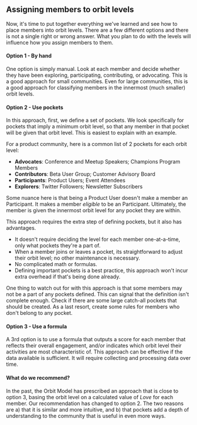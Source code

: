 ## Assigning members to orbit levels

Now, it's time to put together everything we've learned and see how to place members
into orbit levels. There are a few different options and there is not a single right or wrong answer.
What you plan to do with the levels will influence how you assign members to them.

#### Option 1 - By hand

One option is simply manual. Look at each member and decide whether they have been exploring,
participating, contributing, or advocating. This is a good approach for small communities.
Even for large communities, this is a good approach for classifying members in the innermost
(much smaller) orbit levels.

#### Option 2 - Use pockets

In this approach, first, we define a set of pockets. We look specifically for pockets that
imply a minimum orbit level, so that any member in that pocket will be given that
orbit level. This is easiest to explain with an example.

For a product community, here is a common list of 2 pockets for each orbit
level:

- **Advocates**: Conference and Meetup Speakers; Champions Program Members
- **Contributors**: Beta User Group; Customer Advisory Board
- **Participants**: Product Users; Event Attendees
- **Explorers**: Twitter Followers; Newsletter Subscribers

Some nuance here is that being a Product User doesn't make a member an Participant.
It makes a member _eligible_ to be an Participant. Ultimately, the member is given the
innermost orbit level for any pocket they are within.

This approach requires the extra step of defining pockets, but it also has advantages.

- It doesn't require deciding the level for each member one-at-a-time, only what pockets they're a part of.
- When a member joins or leaves a pocket, its straightforward to adjust their orbit level; no other maintenance is necessary.
- No complicated math or formulas.
- Defining important pockets is a best practice, this approach won't incur extra overhead if that's being done already.

One thing to watch out for with this approach is that some members may not be a part of any pockets
defined. This can signal that the definition isn't complete enough. Check if there are some large
catch-all pockets that should be created. As a last resort, create some rules for members who
don't belong to any pocket.

#### Option 3 - Use a formula

A 3rd option is to use a formula that outputs a score for each member that reflects
their overall engagement, and/or indicates which orbit level their activities are
most characteristic of. This approach can be effective if the data available is sufficient.
It will require collecting and processing data over time.

#### What do we recommend?

In the past, the Orbit Model has prescribed an approach that is close to option 3, basing
the orbit level on a calculated value of _Love_ for each member. Our
recommendation has changed to option 2. The two reasons are a) that it is similar and more
intuitive, and b) that pockets add a depth of understanding to the community that is
useful in even more ways.
